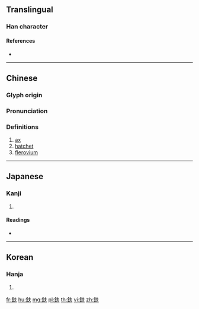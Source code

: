 {{character info/new}}
==Translingual==

===Han character===
{{Han char|rn=167|rad=金|as=04|sn=12|four=85130|canj=CQO|ids=⿰金夫}}

====References====
* {{Han ref|kx=1298.070|dkj=40213|dj=1800.350|hdz=64174.050|uh=9207|ud=37383|bh=B679|bd=46713}}

----

==Chinese==
{{zh-forms|s=𫓧}}

===Glyph origin===
{{Han etym}}

===Pronunciation===
{{zh-pron
|m=fū,fǔ
|c=fu1
|mc=y
|oc=y
|ma=
|cat=n
}}

===Definitions===
{{zh-hanzi}}

# [[ax]]
# [[hatchet]]
# [[flerovium]]

----

==Japanese==

===Kanji===
{{ja-kanji|grade=|rs=金04}}

# {{defn|lang=ja|sort=金04}}

====Readings====
* {{ja-readings|on=[[ふ]] (fu)|kun=[[おの]] (ono)|nanori=}}

----

==Korean==

===Hanja===
{{ko-hanja|hangeul=부|eumhun=|rv=bu|mr=pu|y=pu}}

# {{defn|lang=ko|sort=金04}}

{{zh-cat|Chemical elements}}

[[fr:鈇]]
[[hu:鈇]]
[[mg:鈇]]
[[pl:鈇]]
[[th:鈇]]
[[vi:鈇]]
[[zh:鈇]]